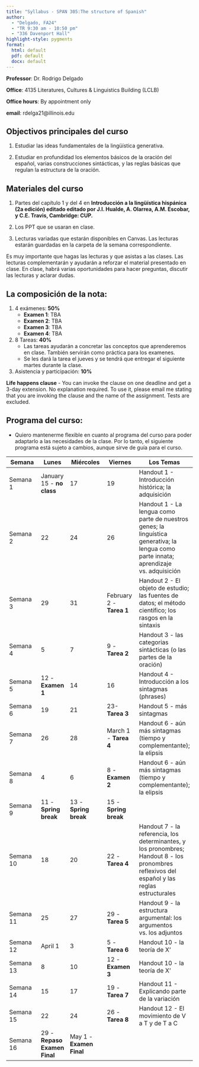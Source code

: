 ```yaml
---
title: "Syllabus - SPAN 305:The structure of Spanish"
author:
  - "Delgado, FA24"
  - "TR 9:30 am - 10:50 pm"
  - "336 Davenport Hall"
highlight-style: pygments
format:
  html: default
  pdf: default
  docx: default
---
```


**Professor**: Dr. Rodrigo Delgado

**Office**: 4135 Literatures, Cultures & Linguistics Building (LCLB)

**Office hours**: By appointment only

**email**: rdelga21\@illinois.edu

## Objectivos principales del curso

1.  Estudiar las ideas fundamentales de la lingüística generativa.

2.  Estudiar en profundidad los elementos básicos de la oración del español, varias construcciones sintácticas, y las reglas básicas que regulan la estructura de la oración.

## Materiales del curso

1.  Partes del capítulo 1 y del 4 en **Introducción a la lingüística hispánica (2a edición) editado editado por J.I. Hualde, A. Olarrea, A.M. Escobar, y C.E. Travis, Cambridge: CUP.**

2.  Los PPT que se usaran en clase.

3.  Lecturas variadas que estarán disponibles en Canvas. Las lecturas estarán guardadas en la carpeta de la semana correspondiente. 

Es muy importante que hagas las lecturas y que asistas a las clases. Las lecturas complementarán y ayudarán a reforzar el material presentado en clase. En clase, habrá varias oportunidades para hacer preguntas, discutir las lecturas y aclarar dudas.

## La composición de la nota:

1.  4 exámenes: **50%**
    -   **Examen 1**: TBA
    -   **Examen 2**: TBA
    -   **Examen 3**: TBA
    -   **Examen 4**: TBA
    
2.  8 Tareas: **40%**
    - Las tareas ayudarán a concretar las conceptos que aprenderemos en clase. También servirán como práctica para los examenes. 
    - Se les dará la tarea el jueves y se tendrá que entregar el siguiente martes durante la clase. 
  
3. Asistencia y participación: **10%**
    
**Life happens clause** - You can invoke the clause on one deadline and get a 3-day extension. No explanation required. To use it, please email me stating that you are invoking the clause and the name of the assignment. Tests are excluded. 

## Programa del curso:

-   Quiero mantenerme flexible en cuanto al programa del curso para poder adaptarlo a las necesidades de la clase. Por lo tanto, el siguiente programa está sujeto a cambios, aunque sirve de guía para el curso.

| **Semana** | **Lunes**| **Miércoles** |**Viernes**| **Los Temas** |
|------------|---------|--------------|-----------|-----------|
| Semana 1 | January 15 - **no class** | 17 | 19 | Handout 1 - Introducción histórica; la adquisición |
| Semana 2 | 22 | 24 | 26 | Handout 1 - La lengua como parte de nuestros genes; la linguística generativa; la lengua como parte innata; aprendizaje vs. adquisición |
| Semana 3 | 29 | 31 | February 2 - **Tarea 1** | Handout 2 - El objeto de estudio; las fuentes de datos; el método científico; los rasgos en la sintaxis |
| Semana 4 | 5 | 7 | 9 - **Tarea 2** | Handout 3 - las categorias sintácticas (o las partes de la oración) |
| Semana 5 | 12 - **Examen 1**| 14 | 16 | Handout 4 - Introducción a los sintagmas (phrases) |
| Semana 6 | 19 | 21 | 23- **Tarea 3** | Handout 5 - más sintagmas |
| Semana 7 | 26| 28 | March 1 - **Tarea 4**| Handout 6 - aún más sintagmas (tiempo y complementante); la elipsis |
| Semana 8 | 4 | 6  | 8 - **Examen 2** | Handout 6 - aún más sintagmas (tiempo y complementante); la elipsis  |
| Semana 9 | 11 - **Spring break** | 13 - **Spring break** | 15 - **Spring break** |   
| Semana 10 | 18 | 20 | 22 - **Tarea 4**| Handout 7 - la referencia, los determinantes, y los pronombres; Handout 8 - los pronombres reflexivos del español y las reglas estructurales |
| Semana 11 | 25 | 27 | 29 - **Tarea 5**| Handout 9 - la estructura argumental: los argumentos vs. los adjuntos |
| Semana 12 | April 1 | 3 | 5 - **Tarea 6**| Handout 10 - la teoría de X' |     
| Semana 13 | 8 | 10  | 12 - **Examen 3** |  Handout 10 - la teoría de X' |
| Semana 14 | 15| 17| 19 - **Tarea 7** | Handout 11 - Explicando parte de la variación |
|Semana 15 | 22 | 24 | 26 - **Tarea 8**| Handout 12 - El movimiento de V a T y de T a C |
|Semana 16 | 29 - **Repaso Examen Final** | May 1 - **Examen Final** | 



